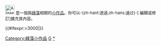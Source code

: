 <div class="notice metadata" id="stub" style="font-size: small;">
[[File:Algae Graphic.svg|30px]]&nbsp;'''{{PAGENAME}}'''是一個與[[綠藻]]相關的[[Wikipedia:小作品|小作品]]。你可以-{zh-hant:透過;zh-hans:通过}-<span class="plainlinks">[{{fullurl:{{FULLPAGENAME}}|action=edit}} 編輯或修訂]</span>擴充其內容。</div><includeonly>[[Category:綠藻小作品]]{{#ifexpr:{{PAGESIZE:{{FULLPAGENAME}}|R}}>3000|[[Category:字数已超过3000字节的小作品|{{PAGENAME}}]]}}</includeonly><noinclude>[[Category:植物小作品模板|G]][[Category:綠藻小作品|*]]</noinclude>